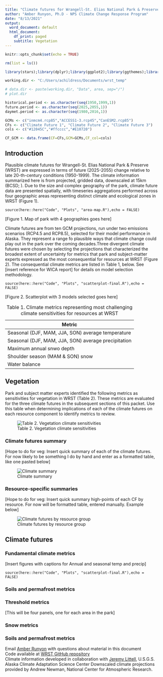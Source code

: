 ```yaml
---
title: "Climate futures for Wrangell-St. Elias National Park & Preserve [DRAFT]"
author: "Amber Runyon, Ph.D - NPS Climate Change Response Program"
date: "8/13/2021"
output:
  word_document: default
  html_document:
    df_print: paged
    subtitle: Vegetation
---
```


```r
knitr::opts_chunk$set(echo = TRUE)
```

```r

rm(list = ls())

library(stars);library(dplyr);library(ggplot2);library(ggthemes);library(viridis);library(here);library(ggrepel);library(rlang);library(units)

working.dir <- "C:/Users/achildress/Documents/wrst_temp"

# data.dir <- paste(working.dir, "Data", area, sep="/")
# plot.dir 

historical.period <- as.character(seq(1950,1999,1))
future.period <- as.character(seq(2025,2055,1))
daymet.period <- as.character(seq(1980,2016,1))

GCMs <- c("inmcm4.rcp85","ACCESS1-3.rcp45","CanESM2.rcp85")
CFs <- c("Climate Future 1", "Climate Future 2", "Climate Future 3")
cols <- c("#12045C","#ffcccc","#E10720")

CF_GCM <- data.frame(CF=CFs,GCM=GCMs,CF_col=cols)


```

## Introduction

<!-- Will be the same for all resources -->

Plausible climate futures for Wrangell-St. Elias National Park & Preserve (WRST) are expressed in terms of future (2025-2055) change relative to late 20-th-century conditions (1950-1999). The climate information summarized here is from projected, gridded data, downscaled at 15km (BCSD; <citation from Andy to come>). Due to the size and complex geography of the park, climate future data are presented spatially, with timeseries aggregations performed across four geographic areas representing distinct climate and ecological zones in WRST (Figure 1).

```park
source(here::here("Code", "Plots", "area-map.R"),echo = FALSE) 
```

[Figure 1. Map of park with 4 geographies goes here]

Climate futures are from ten GCM projections, run under two emissions scenarios (RCP4.5 and RCP8.5), selected for their model performance in Alaska. They represent a range fo plausible ways that climate change could play out in the park over the coming decades.Three divergent climate futures were chosen by selecting the projections that characterized the broadest extent of uncertainty for metrics that park and subject-matter experts expressed as the most consequential for resources at WRST (Figure 2). The consequential climate metrics are listed in Table 1, below. See [insert reference for WICA report] for details on model selection methodology.

```scatterplot
source(here::here("Code", "Plots", "scatterplot-final.R"),echo = FALSE) 
```

[Figure 2. Scatterplot with 3 models selected goes here]

| Metric                                              |
|-----------------------------------------------------|
| Seasonal (DJF, MAM, JJA, SON) average temperature   |
| Seasonal (DJF, MAM, JJA, SON) average precipitation |
| Maximum annual snwo depth                           |
| Shoulder season (MAM & SON) snow                    |
| Water balance                                       |

: Table 1. Climate metrics representing most challenging climate sensitivities for resources at WRST

## Vegetation

Park and subject matter experts identified the following metrics as sensitivities for vegetation in WRST (Table 2). These metrics are evaluated for the three climate futures in the subsequent sections of this packet. Use this table when determining implications of each of the climate futures on each resource component to identify metrics to review.

![Table 2. Vegetation climate sensitivities](images/Veg-metrics-table.png "Vegetation climate sensitivities")

### Climate futures summary

[Hope to do for veg: Insert quick summary of each of the climate futures. For now likely to be something I do by hand and enter as a formatted table, like one pasted below]

![Climate summary](images/APIS_summary_ex.PNG)

### Resource-specific summaries

[Hope to do for veg: Insert quick summary high-points of each CF by resource. For now will be formatted table, entered manually. Example below]

![Climate futures by resource group](images/Resource-summary-ex.PNG)

## Climate futures

### Fundamental climate metrics

[Insert figures with captions for Annual and seasonal temp and precip]

```general
source(here::here("Code", "Plots", "scatterplot-final.R"),echo = FALSE) 
```

### Soils and permafrost metrics

### Threshold metrics

[This will be four panels, one for each area in the park]

### Snow metrics

### Soils and permafrost metrics

<!-- Figure out how to center -->

Email [Amber Runyon](amber_runyon@nps.gov) with questions about material in this document\
Code available at [WRST GitHub repository](https://github.com/nationalparkservice/WRST-climate-futures)\
Climate information developed in collaboration with [Jeremy Littell](jlittell@usgs.gov), U.S.G.S. Alaska Climate Adaptation Science Center Downscaled climate projections provided by Andrew Newman, National Center for Atmospheric Research.
